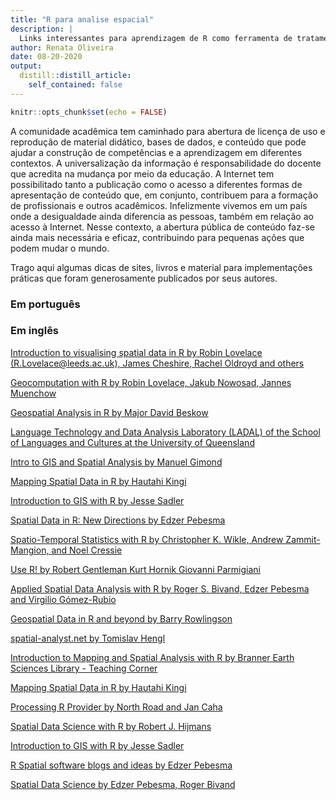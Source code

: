 ---
title: "R para analise espacial"
description: |
  Links interessantes para aprendizagem de R como ferramenta de tratamento da informacao espacial
author: Renata Oliveira
date: 08-20-2020
output:
  distill::distill_article:
    self_contained: false
---

```{r setup, include=FALSE}
knitr::opts_chunk$set(echo = FALSE)
```
:::justa
A comunidade acadêmica tem caminhado para abertura de licença de uso e reprodução de material didático, bases de dados, e conteúdo que pode ajudar a construção de competências e a aprendizagem em diferentes contextos. A universalização da informação é responsabilidade do docente que acredita na mudança por meio da educação. A Internet tem possibilitado tanto a publicação como o acesso a diferentes formas de apresentação de conteúdo que, em conjunto, contribuem para a formação de profissionais e outros acadêmicos. Infelizmente vivemos em um país onde a desigualdade ainda diferencia as pessoas, também em relação ao acesso à Internet. Nesse contexto, a abertura pública de conteúdo faz-se ainda mais necessária e eficaz, contribuindo para pequenas ações que podem mudar o mundo. 

Trago aqui algumas dicas de sites, livros e material para implementações práticas que foram generosamente publicados por seus autores. 

### Em português



### Em inglês

[Introduction to visualising spatial data in R by Robin Lovelace (R.Lovelace@leeds.ac.uk), James Cheshire, Rachel Oldroyd and others](https://cran.r-project.org/doc/contrib/intro-spatial-rl.pdf)

[Geocomputation with R by Robin Lovelace, Jakub Nowosad, Jannes Muenchow](https://geocompr.robinlovelace.net/)

[Geospatial Analysis in R by Major David Beskow](http://data-analytics.net/cep/Schedule_files/geospatial.html)

[Language Technology and Data Analysis Laboratory (LADAL) of the School of Languages and Cultures at the University of Queensland](https://slcladal.github.io/index.html)

[Intro to GIS and Spatial Analysis by Manuel Gimond](https://mgimond.github.io/Spatial/index.html)

[Mapping Spatial Data in R by Hautahi Kingi](https://hautahi.com/rmaps)

[Introduction to GIS with R by Jesse Sadler](https://www.jessesadler.com/post/gis-with-r-intro/)

[Spatial Data in R: New Directions by Edzer Pebesma](https://edzer.github.io/UseR2017/)

[Spatio-Temporal Statistics with R by Christopher K. Wikle, Andrew Zammit-Mangion, and Noel Cressie](https://spacetimewithr.org/)

[Use R! by Robert Gentleman Kurt Hornik Giovanni Parmigiani](http://gis.humboldt.edu/OLM/r/Spatial%20Analysis%20With%20R.pdf)

[Applied Spatial Data Analysis with R by Roger S. Bivand, Edzer Pebesma and Virgilio Gómez-Rubio](https://link.springer.com/content/pdf/10.1007%2F978-1-4614-7618-4.pdf)

[Geospatial Data in R and beyond by Barry Rowlingson](https://www.maths.lancs.ac.uk/~rowlings/Teaching/UseR2012/cheatsheet.html)

[spatial-analyst.net by Tomislav Hengl](spatial-analyst.net)

[Introduction to Mapping and Spatial Analysis with R by Branner Earth Sciences Library - Teaching Corner](https://cengel.github.io/rspatial/)

[Mapping Spatial Data in R by Hautahi Kingi](https://hautahi.com/rmaps)

[Processing R Provider by North Road and Jan Caha](https://north-road.github.io/qgis-processing-r/)

[Spatial Data Science with R by Robert J. Hijmans](https://rspatial.org/)

[Introduction to GIS with R by Jesse Sadler](https://www.jessesadler.com/post/gis-with-r-intro/)

[R Spatial software blogs and ideas by Edzer Pebesma](https://www.r-spatial.org/)

[Spatial Data Science by Edzer Pebesma, Roger Bivand](https://keen-swartz-3146c4.netlify.app/)

:::

